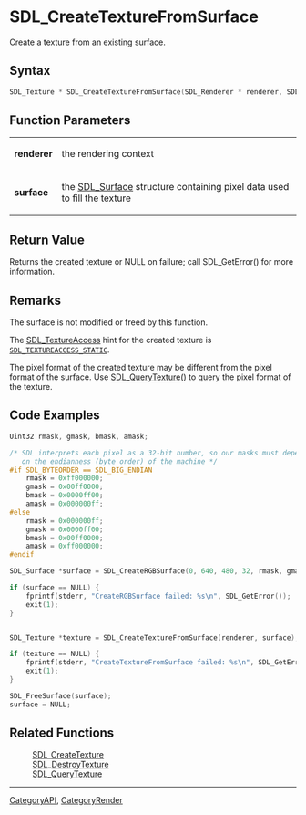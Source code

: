 = SDL_CreateTextureFromSurface =

Create a texture from an existing surface.

== Syntax ==

<syntaxhighlight lang='c'>
SDL_Texture * SDL_CreateTextureFromSurface(SDL_Renderer * renderer, SDL_Surface * surface);
</syntaxhighlight>

== Function Parameters ==

{|
|'''renderer'''
|the rendering context
|-
|'''surface'''
|the [[SDL_Surface]] structure containing pixel data used to fill the texture
|}

== Return Value ==

Returns the created texture or NULL on failure; call SDL_GetError() for
more information.



== Remarks ==

The surface is not modified or freed by this function.

The [[SDL_TextureAccess]] hint for the created texture is
<code>[[SDL_TEXTUREACCESS_STATIC]]</code>.

The pixel format of the created texture may be different from the pixel
format of the surface. Use [[SDL_QueryTexture]]() to query the pixel format
of the texture.

== Code Examples ==

<syntaxhighlight lang='c++'>
Uint32 rmask, gmask, bmask, amask;

/* SDL interprets each pixel as a 32-bit number, so our masks must depend
   on the endianness (byte order) of the machine */
#if SDL_BYTEORDER == SDL_BIG_ENDIAN
    rmask = 0xff000000;
    gmask = 0x00ff0000;
    bmask = 0x0000ff00;
    amask = 0x000000ff;
#else
    rmask = 0x000000ff;
    gmask = 0x0000ff00;
    bmask = 0x00ff0000;
    amask = 0xff000000;
#endif

SDL_Surface *surface = SDL_CreateRGBSurface(0, 640, 480, 32, rmask, gmask, bmask, amask);

if (surface == NULL) {
    fprintf(stderr, "CreateRGBSurface failed: %s\n", SDL_GetError());
    exit(1);
}


SDL_Texture *texture = SDL_CreateTextureFromSurface(renderer, surface);

if (texture == NULL) {
    fprintf(stderr, "CreateTextureFromSurface failed: %s\n", SDL_GetError());
    exit(1);
}

SDL_FreeSurface(surface);
surface = NULL;

</syntaxhighlight>


== Related Functions ==

:[[SDL_CreateTexture]]
:[[SDL_DestroyTexture]]
:[[SDL_QueryTexture]]

----
[[CategoryAPI]], [[CategoryRender]]


